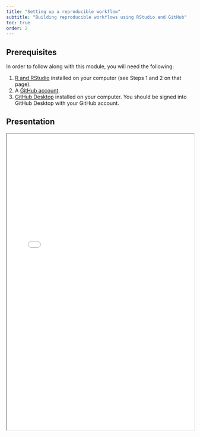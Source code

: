 ```yaml
---
title: "Setting up a reproducible workflow"
subtitle: "Building reproducible workflows using RStudio and GitHub"
toc: true
order: 2
---
```


## Prerequisites

In order to follow along with this module, you will need the following:

1. [R and RStudio](https://posit.co/download/rstudio-desktop/) installed on your computer (see Steps 1 and 2 on that page).
2. A [GitHub account](https://github.com/signup).
3. [GitHub Desktop](https://desktop.github.com/) installed on your computer. You should be signed into GitHub Desktop with your GitHub account.

## Presentation

<iframe class="slide-deck" width="100%" height="800px" src="rproj_github.html"></iframe>